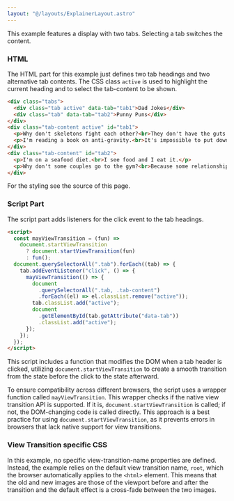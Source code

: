 ```yaml
---
layout: "@/layouts/ExplainerLayout.astro"
---
```



This example features a display with two tabs. Selecting a tab switches the content.

### HTML

The HTML part for this example just defines two tab headings and two alternative tab contents. The CSS class `active` is used to highlight the current heading and to select the tab-content to be shown.

```html
<div class="tabs">
  <div class="tab active" data-tab="tab1">Dad Jokes</div>
  <div class="tab" data-tab="tab2">Punny Puns</div>
</div>
<div class="tab-content active" id="tab1">
  <p>Why don't skeletons fight each other?<br>They don't have the guts.</p>
  <p>I'm reading a book on anti-gravity.<br>It's impossible to put down!</p>
</div>
<div class="tab-content" id="tab2">
  <p>I'm on a seafood diet.<br>I see food and I eat it.</p>
  <p>Why don't some couples go to the gym?<br>Because some relationships don't work out.</p>
</div>
```
For the styling see the source of this page.

### Script Part

The script part adds listeners for the click event to the tab headings.

```html
<script>
  const mayViewTransition = (fun) =>
    document.startViewTransition
      ? document.startViewTransition(fun)
      : fun();
  document.querySelectorAll(".tab").forEach((tab) => {
    tab.addEventListener("click", () => {
      mayViewTransition(() => {
        document
          .querySelectorAll(".tab, .tab-content")
          .forEach((el) => el.classList.remove("active"));
        tab.classList.add("active");
        document
          .getElementById(tab.getAttribute("data-tab"))
          .classList.add("active");
      });
    });
  });
</script>
```
This script includes a function that modifies the DOM when a tab header is clicked, utilizing `document.startViewTransition` to create a smooth transition from the state before the click to the state afterward.

To ensure compatibility across different browsers, the script uses a wrapper function called `mayViewTransition`. This wrapper checks if the native view transition API is supported. If it is, `document.startViewTransition` is called; if not, the DOM-changing code is called directly. This approach is a best practice for using `document.startViewTransition`, as it prevents errors in browsers that lack native support for view transitions.

### View Transition specific CSS
In this example, no specific view-transition-name properties are defined. Instead, the example relies on the default view transition name, `root`, which the browser automatically applies to the `<html>` element. This means that the old and new images are those of the viewport before and after the transition and the default effect is a cross-fade between the two images.